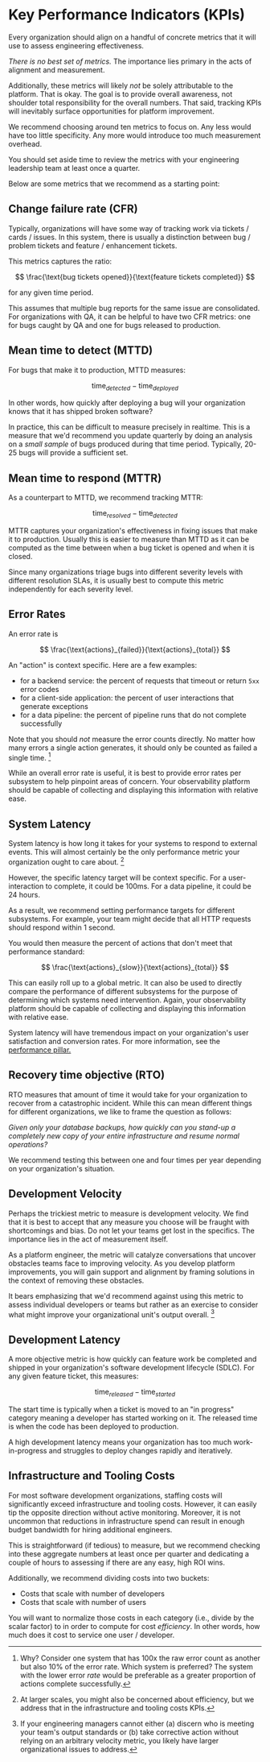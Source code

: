 # Key Performance Indicators (KPIs)

Every organization should align on a handful of concrete metrics that it will use to assess engineering effectiveness.

*There is no best set of metrics.* The importance lies primary in the acts of alignment and measurement.

Additionally, these metrics will likely *not* be solely attributable to the platform. That is
okay. The goal is to provide overall awareness, not shoulder total responsibility for the overall numbers. That said,
tracking KPIs will inevitably surface opportunities for platform improvement.

We recommend choosing around ten metrics to focus on. Any less would have too little specificity. Any more would introduce
too much measurement overhead.

You should set aside time to review the metrics with your engineering leadership team at least once a quarter.

Below are some metrics that we recommend as a starting point:

## Change failure rate (CFR)

Typically, organizations will have some way of tracking work via tickets / cards / issues. In this system,
there is usually a distinction between bug / problem tickets and feature / enhancement tickets.

This metrics captures the ratio:

$$
\frac{\text{bug tickets opened}}{\text{feature tickets completed}}
$$

for any given time period.

This assumes that multiple bug reports for the same issue are consolidated. For organizations
with QA, it can be helpful to have two CFR metrics: one for bugs caught by QA and one for bugs released to production.

## Mean time to detect (MTTD)

For bugs that make it to production, MTTD measures:

$$
\text{time}_{detected} - \text{time}_{deployed}
$$

In other words, how quickly after deploying a bug will your organization knows that it has shipped broken software?

In practice, this can be difficult to measure precisely in realtime. This is a measure that we'd recommend you update
quarterly by doing an analysis on a *small sample* of bugs produced during that time period. Typically, 20-25 bugs
will provide a sufficient set.

## Mean time to respond (MTTR)

As a counterpart to MTTD, we recommend tracking MTTR:

$$
\text{time}_{resolved} - \text{time}_{detected}
$$

MTTR captures your organization's effectiveness in fixing issues that make it to
production. Usually this is easier to measure than MTTD as it can be computed as the time between when a bug ticket is opened and when it is closed.

Since many organizations triage bugs into different severity levels with different resolution SLAs, it is usually best
to compute this metric independently for each severity level.

## Error Rates

An error rate is

$$
\frac{\text{actions}_{failed}}{\text{actions}_{total}}
$$

An "action" is context specific. Here are a few examples:

* for a backend service: the percent of requests that timeout or return `5xx` error codes
* for a client-side application: the percent of user interactions that generate exceptions
* for a data pipeline: the percent of pipeline runs that do not complete successfully

Note that you should *not* measure the error counts directly. No matter how many errors a single action
generates, it should only be counted as failed a single time. [^2]

[^2]: Why? Consider one system that has 100x the raw error count as another but also 10% of the error rate. Which system is preferred?
    The system with the lower error _rate_ would be preferable as a greater proportion of actions complete successfully.

While an overall error rate is useful, it is best to provide error rates per subsystem to help pinpoint
areas of concern. Your observability platform should be capable of collecting and displaying this information
with relative ease.

## System Latency

System latency is how long it takes for your systems to respond to external events. This will almost certainly
be the only performance metric your organization ought to care about. [^3]

[^3]: At larger scales, you might also be concerned about efficiency, but we address that in the infrastructure
    and tooling costs KPIs.

However, the specific latency target will be context specific. For a user-interaction to complete, it could
be 100ms. For a data pipeline, it could be 24 hours.

As a result, we recommend setting performance targets for different subsystems. For example,
your team might decide that all HTTP requests should respond within 1 second.

You would then measure the percent of actions that don't meet that performance standard:

$$
\frac{\text{actions}_{slow}}{\text{actions}_{total}}
$$

This can easily roll up to a global metric. It can also be used to directly compare the performance of different
subsystems for the purpose of determining which systems need intervention. Again, your observability platform should be capable
of collecting and displaying this information with relative ease.

System latency will have tremendous impact on your organization's user satisfaction and conversion rates. For
more information, see the [performance pillar.](/docs/framework/pillars/performance)

## Recovery time objective (RTO)

RTO measures that amount of time it would take for your organization to recover from a catastrophic incident. While
this can mean different things for different organizations, we like to frame the question
as follows:

*Given only your database backups, how quickly can you stand-up a completely new copy of your entire infrastructure
and resume normal operations?*

We recommend testing this between one and four times per year depending on your organization's situation.

## Development Velocity

Perhaps the trickiest metric to measure is development velocity. We find that it is best to accept that any measure you choose will be fraught
with shortcomings and bias. Do not let your teams get lost in the specifics. The importance lies in the act of measurement itself.

As a platform engineer, the metric will catalyze conversations that uncover obstacles teams
face to improving velocity. As you develop platform improvements, you will gain support and alignment
by framing solutions in the context of removing these obstacles.

It bears emphasizing that we'd recommend against using this metric to assess individual developers or teams but rather as an exercise to consider
what might improve your organizational unit's output overall. [^1]

[^1]: If your engineering managers cannot either (a) discern who is meeting your team's output standards or (b) take corrective action
    without relying on an arbitrary velocity metric, you likely have larger organizational issues to address.

## Development Latency

A more objective metric is how quickly can feature work be completed and shipped in your organization's software
development lifecycle (SDLC). For any given feature ticket, this measures:

$$
\text{time}_{released} - \text{time}_{started}
$$

The start time is typically when a ticket is moved to an "in progress" category meaning a developer has started
working on it. The released time is when the code has been deployed to production.

A high development latency means your organization has too much work-in-progress and struggles to deploy changes rapidly
and iteratively.

## Infrastructure and Tooling Costs

For most software development organizations, staffing costs will significantly exceed infrastructure and tooling costs.
However, it can easily tip the opposite direction without active monitoring. Moreover, it is not uncommon
that reductions in infrastructure spend can result in enough budget bandwidth for hiring additional engineers.

This is straightforward (if tedious) to measure, but we recommend checking into these aggregate numbers at least once
per quarter and dedicating a couple of hours to assessing if there are any easy, high ROI wins.

Additionally, we recommend dividing costs into two buckets:

* Costs that scale with number of developers
* Costs that scale with number of users

You will want to normalize those costs in each category (i.e., divide by the scalar factor) to in order to compute
for cost *efficiency*. In other words, how much does it cost to service one user / developer.
